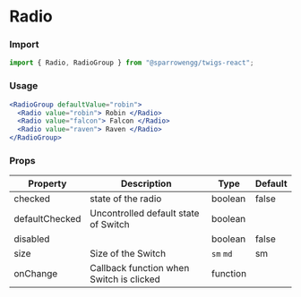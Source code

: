 # Radio

### Import

```jsx
import { Radio, RadioGroup } from "@sparrowengg/twigs-react";
```


### Usage 
```jsx live
<RadioGroup defaultValue="robin">
  <Radio value="robin"> Robin </Radio>
  <Radio value="falcon"> Falcon </Radio>
  <Radio value="raven"> Raven </Radio>
</RadioGroup>
```


### Props

| Property       | Description                                | Type                    | Default |
|----------------|--------------------------------------------|-------------------------|---------|
| checked        | state of the radio                      | boolean | false   |
| defaultChecked | Uncontrolled default state of Switch     | boolean                 |         |
| disabled       |                                            | boolean                 | false   |
| size           | Size of the Switch                       | `sm` `md`                   | sm      |
| onChange       | Callback function when Switch is clicked | function                |         |
